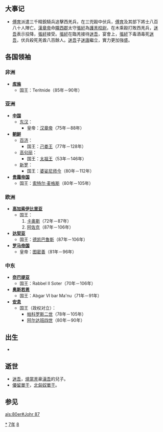 {{yearTOC|87|东汉'''[[元和_(汉章帝)|元和]]四年'''，'''[[章和_(汉章帝)|章和]]元年'''}}

== 大事记 ==
*[[傅育|傅育]]派遣三千精銳騎兵追擊西羌兵，在三兜穀中伏兵，[[傅育|傅育]]及其部下將士八百八十人陣亡。[[漢章帝|漢章帝]]命[[隴西郡|隴西郡]]太守[[張紆|張紆]]為[[護羌校尉|護羌校尉]]，在木乘穀打敗西羌兵，[[迷吾|迷吾]]表示投降，[[張紆|張紆]]接受。[[張紆|張紆]]在臨羌接待[[迷吾|迷吾]]，宴會上，[[張紆|張紆]]下毒酒毒死[[迷吾|迷吾]]，伏兵殺死羌酋八百餘人。[[迷吾|迷吾]]子[[迷唐|迷唐]]繼立，實力更加強盛。
== 各国领袖 ==
=== 非洲 ===
*'''[[库施|库施]]'''
**国王：Teritnide（85年－90年）

=== 亚洲 ===
*'''[[中国|中国]]'''
**[[东汉|东汉]]：
***皇帝：[[汉章帝|汉章帝]]（75年－88年）
*'''[[古朝鮮|朝鲜]]'''
**[[百济|百济]]：
***国王：[[己娄王|己娄王]]（77年－128年）
**[[高句丽|高句丽]]：
***国王：[[太祖王|太祖王]]（53年－146年）
**[[新罗|新罗]]：
***国王：[[婆娑尼师今|婆娑尼师今]]（80年－112年）
*'''[[贵霜帝国|贵霜帝国]]'''
**国王：[[索特尔·麦格斯|索特尔·麦格斯]]（80年－105年）

=== 欧洲 ===
*'''[[高加索伊比里亚|高加索伊比里亚]]'''
**国王：
**#[[卡奥斯|卡奥斯]]（72年－87年）
**#[[阿佐克|阿佐克]]（87年－106年）
*'''[[达契亚|达契亚]]'''
**国王：[[德凯巴鲁斯|德凯巴鲁斯]]（87年－106年）
*'''[[罗马帝国|罗马帝国]]'''
**皇帝：[[图密善|图密善]]（81年－96年）

=== 中东 ===
*'''[[奈巴提亚|奈巴提亚]]'''
**国王：Rabbel II Soter（70年－106年）
*'''[[奥斯若恩|奥斯若恩]]'''
**国王：Abgar VI bar Ma'nu（71年－91年）
*'''[[安息_(国家)|安息]]''' 
**国王（政权对立）：
***[[帕科罗斯二世|帕科罗斯二世]]（78年－105年）
***[[阿尔达班四世|阿尔达班四世]]（80年－90年）
== 出生 ==
*

== 逝世 ==
*[[迷吾|迷吾]]，[[燒當羌|燒當羌]]豪[[滇吾|滇吾]]的兒子。
*[[優留單于|優留單于]]，[[北匈奴|北匈奴]][[單于|單于]]。

== 参见 ==
{{Wikisource year mention}}

[[Category:87年|*]]
[[Category:80年代|7年]]
[[Category:1世纪各年|8]]

[[als:80er#Johr_87|als:80er#Johr 87]]